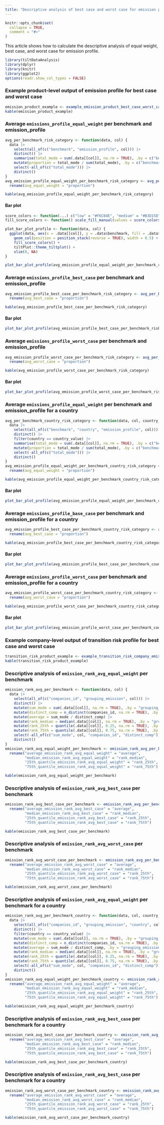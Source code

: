 ```yaml
---
title: "Descriptive analysis of best case and worst case for emission profile"
---
```


```r
knitr::opts_chunk$set(
  collapse = TRUE,
  comment = "#>"
)
```

This article shows how to calculate the descriptive analysis of equal weight,
best case, and worst case for emission profile.

```r
library(tiltDataAnalysis)
library(dplyr)
library(knitr)
library(ggplot2)
options(readr.show_col_types = FALSE)
```

### Example product-level output of emission profile for best case and worst case

```r
emission_product_example <- example_emission_product_best_case_worst_case()
kable(emission_product_example)
```

### Average `emissions_profile_equal_weight` per benchmark and emission_profile

```r
avg_per_benchmark_risk_category <- function(data, col) {
  data |>
    select(all_of(c("benchmark", "emission_profile", col))) |>
    distinct() |>
    summarise(total_mode = sum(.data[[col]], na.rm = TRUE), .by = c("benchmark", "emission_profile")) |>
    mutate(proportion = total_mode / sum(total_mode), .by = c("benchmark")) |>
    select(-all_of(c("total_mode"))) |>
    distinct()
}
avg_emission_profile_equal_weight_per_benchmark_risk_category <- avg_per_benchmark_risk_category(emission_product_example, "emissions_profile_equal_weight") |>
  rename(avg_equal_weight = "proportion")

kable(avg_emission_profile_equal_weight_per_benchmark_risk_category)
```

#### Bar plot

```r
score_colors <- function(...) c("low" = "#F6CB4E", "medium" = "#B3D15D", "high" = "#E3693B")
fill_score_colors <- function() scale_fill_manual(values = score_colors(), na.value = "#0476D0")

plot_bar_plot_profile <- function(data, col) {
  ggplot(data, aes(x = .data[[col]], y = .data$benchmark, fill = .data$emission_profile)) +
    geom_col(position = position_stack(reverse = TRUE), width = 0.5) +
    fill_score_colors() +
    tiltPlot::theme_tiltplot() +
    xlim(0, NA)
}

plot_bar_plot_profile(avg_emission_profile_equal_weight_per_benchmark_risk_category, "avg_equal_weight")
```

### Average `emissions_profile_best_case` per benchmark and emission_profile

```r
avg_emission_profile_best_case_per_benchmark_risk_category <- avg_per_benchmark_risk_category(emission_product_example, "emissions_profile_best_case") |>
  rename(avg_best_case = "proportion")

kable(avg_emission_profile_best_case_per_benchmark_risk_category)
```

#### Bar plot

```r
plot_bar_plot_profile(avg_emission_profile_best_case_per_benchmark_risk_category, "avg_best_case")
```

### Average `emissions_profile_worst_case` per benchmark and emission_profile

```r
avg_emission_profile_worst_case_per_benchmark_risk_category <- avg_per_benchmark_risk_category(emission_product_example, "emissions_profile_worst_case") |>
  rename(avg_worst_case = "proportion")

kable(avg_emission_profile_worst_case_per_benchmark_risk_category)
```

#### Bar plot

```r
plot_bar_plot_profile(avg_emission_profile_worst_case_per_benchmark_risk_category, "avg_worst_case")
```

### Average `emissions_profile_equal_weight` per benchmark and emission_profile for a country

```r
avg_per_benchmark_country_risk_category <- function(data, col, country_value) {
  data |>
    select(all_of(c("benchmark", "country", "emission_profile", col))) |>
    distinct() |>
    filter(country == country_value) |>
    summarise(total_mode = sum(.data[[col]], na.rm = TRUE), .by = c("benchmark", "emission_profile")) |>
    mutate(proportion = total_mode / sum(total_mode), .by = c("benchmark")) |>
    select(-all_of(c("total_mode"))) |>
    distinct()
}
avg_emission_profile_equal_weight_per_benchmark_country_risk_category <- avg_per_benchmark_country_risk_category(emission_product_example, "emissions_profile_equal_weight", "france") |>
  rename(avg_equal_weight = "proportion")

kable(avg_emission_profile_equal_weight_per_benchmark_country_risk_category)
```

#### Bar plot

```r
plot_bar_plot_profile(avg_emission_profile_equal_weight_per_benchmark_country_risk_category, "avg_equal_weight")
```

### Average `emissions_profile_base_case` per benchmark and emission_profile for a country

```r
avg_emission_profile_best_case_per_benchmark_country_risk_category <- avg_per_benchmark_country_risk_category(emission_product_example, "emissions_profile_best_case", "france") |>
  rename(avg_best_case = "proportion")

kable(avg_emission_profile_best_case_per_benchmark_country_risk_category)
```

#### Bar plot

```r
plot_bar_plot_profile(avg_emission_profile_best_case_per_benchmark_country_risk_category, "avg_best_case")
```

### Average `emissions_profile_worst_case` per benchmark and emission_profile for a country

```r
avg_emission_profile_worst_case_per_benchmark_country_risk_category <- avg_per_benchmark_country_risk_category(emission_product_example, "emissions_profile_worst_case", "france") |>
  rename(avg_worst_case = "proportion")

kable(avg_emission_profile_worst_case_per_benchmark_country_risk_category)
```

#### Bar plot

```r
plot_bar_plot_profile(avg_emission_profile_worst_case_per_benchmark_country_risk_category, "avg_worst_case")
```

### Example company-level output of transition risk profile for best case and worst case

```r
transition_risk_product_example <- example_transition_risk_company_emission_avg_best_case_worst_case()
kable(transition_risk_product_example)
```

### Descriptive analysis of `emission_rank_avg_equal_weight` per benchmark

```r
emission_rank_avg_per_benchmark <- function(data, col) {
  data |>
    select(all_of(c("companies_id", "grouping_emission", col))) |>
    distinct() |>
    mutate(sum_mode = sum(.data[[col]], na.rm = TRUE), .by = "grouping_emission") |>
    mutate(distinct_comp = n_distinct(companies_id, na.rm = TRUE), .by = "grouping_emission") |>
    mutate(average = sum_mode / distinct_comp) |>
    mutate(rank_median = median(.data[[col]], na.rm = TRUE), .by = "grouping_emission") |>
    mutate(rank_25th = quantile(.data[[col]], 0.25, na.rm = TRUE), .by = "grouping_emission") |>
    mutate(rank_75th = quantile(.data[[col]], 0.75, na.rm = TRUE), .by = "grouping_emission") |>
    select(-all_of(c("sum_mode", col, "companies_id", "distinct_comp"))) |>
    distinct()
}
emission_rank_avg_equal_weight_per_benchmark <- emission_rank_avg_per_benchmark(transition_risk_product_example, "emission_rank_avg_equal_weight") |>
  rename("average_emission_rank_avg_equal_weight" = "average",
         "median_emission_rank_avg_equal_weight" = "rank_median",
         "25th_quantile_emission_rank_avg_equal_weight" = "rank_25th",
         "75th_quantile_emission_rank_avg_equal_weight" = "rank_75th")

kable(emission_rank_avg_equal_weight_per_benchmark)
```

### Descriptive analysis of `emission_rank_avg_best_case` per benchmark

```r
emission_rank_avg_best_case_per_benchmark <- emission_rank_avg_per_benchmark(transition_risk_product_example, "emission_rank_avg_best_case") |>
  rename("average_emission_rank_avg_best_case" = "average",
         "median_emission_rank_avg_best_case" = "rank_median",
         "25th_quantile_emission_rank_avg_best_case" = "rank_25th",
         "75th_quantile_emission_rank_avg_best_case" = "rank_75th")

kable(emission_rank_avg_best_case_per_benchmark)
```

### Descriptive analysis of `emission_rank_avg_worst_case` per benchmark

```r
emission_rank_avg_worst_case_per_benchmark <- emission_rank_avg_per_benchmark(transition_risk_product_example, "emission_rank_avg_worst_case") |>
  rename("average_emission_rank_avg_worst_case" = "average",
         "median_emission_rank_avg_worst_case" = "rank_median",
         "25th_quantile_emission_rank_avg_worst_case" = "rank_25th",
         "75th_quantile_emission_rank_avg_worst_case" = "rank_75th")

kable(emission_rank_avg_worst_case_per_benchmark)
```

### Descriptive analysis of `emission_rank_avg_equal_weight` per benchmark for a country

```r
emission_rank_avg_per_benchmark_country <- function(data, col, country_value) {
  data |>
    select(all_of(c("companies_id", "grouping_emission", "country", col))) |>
    distinct() |>
    filter(country == country_value) |>
    mutate(sum_mode = sum(.data[[col]], na.rm = TRUE), .by = "grouping_emission") |>
    mutate(distinct_comp = n_distinct(companies_id, na.rm = TRUE), .by = "grouping_emission") |>
    mutate(average = sum_mode / distinct_comp, .by = "grouping_emission") |>
    mutate(rank_median = median(.data[[col]], na.rm = TRUE), .by = "grouping_emission") |>
    mutate(rank_25th = quantile(.data[[col]], 0.25, na.rm = TRUE), .by = "grouping_emission") |>
    mutate(rank_75th = quantile(.data[[col]], 0.75, na.rm = TRUE), .by = "grouping_emission") |>
    select(-all_of(c("sum_mode", col, "companies_id", "distinct_comp"))) |>
    distinct()
}
emission_rank_avg_equal_weight_per_benchmark_country <- emission_rank_avg_per_benchmark_country(transition_risk_product_example, "emission_rank_avg_equal_weight", "france") |>
  rename("average_emission_rank_avg_equal_weight" = "average",
         "median_emission_rank_avg_equal_weight" = "rank_median",
         "25th_quantile_emission_rank_avg_equal_weight" = "rank_25th",
         "75th_quantile_emission_rank_avg_equal_weight" = "rank_75th")

kable(emission_rank_avg_equal_weight_per_benchmark_country)
```

### Descriptive analysis of `emission_rank_avg_best_case` per benchmark for a country

```r
emission_rank_avg_best_case_per_benchmark_country <- emission_rank_avg_per_benchmark_country(transition_risk_product_example, "emission_rank_avg_best_case", "france") |>
  rename("average_emission_rank_avg_best_case" = "average",
         "median_emission_rank_avg_best_case" = "rank_median",
         "25th_quantile_emission_rank_avg_best_case" = "rank_25th",
         "75th_quantile_emission_rank_avg_best_case" = "rank_75th")

kable(emission_rank_avg_best_case_per_benchmark_country)
```

### Descriptive analysis of `emission_rank_avg_best_case` per benchmark for a country

```r
emission_rank_avg_worst_case_per_benchmark_country <- emission_rank_avg_per_benchmark_country(transition_risk_product_example, "emission_rank_avg_worst_case", "france") |>
  rename("average_emission_rank_avg_worst_case" = "average",
         "median_emission_rank_avg_worst_case" = "rank_median",
         "25th_quantile_emission_rank_avg_worst_case" = "rank_25th",
         "75th_quantile_emission_rank_avg_worst_case" = "rank_75th")

kable(emission_rank_avg_worst_case_per_benchmark_country)
```
